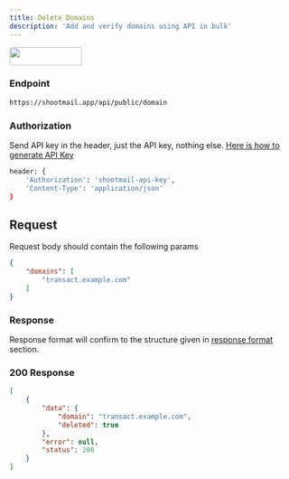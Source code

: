 ```yaml
---
title: Delete Domains
description: 'Add and verify domains using API in bulk'
---
```


<a href="https://www.postman.com/subhendupsingh/workspace/shootmail/request/107113-ad751834-bc09-4773-9f11-e98521fb864e?action=share&creator=107113&ctx=documentation" target="_blank">
  <img height="32" width="128" noZoom src="https://run.pstmn.io/button.svg" />
</a>

### Endpoint

```bash DELETE
https://shootmail.app/api/public/domain
```

### Authorization

Send API key in the header, just the API key, nothing else. [Here is how to generate API Key](/api-keys)

```bash
header: {
    'Authorization': 'shootmail-api-key',
    'Content-Type': 'application/json'
}
```

## Request

Request body should contain the following params

```json
{
    "domains": [
        "transact.example.com"
    ]
}
```

### Response

Response format will confirm to the structure given in [response format](/usage/response) section.

### 200 Response

```json
[
    {
        "data": {
            "domain": "transact.example.com",
            "deleted": true
        },
        "error": null,
        "status": 200
    }
]
```